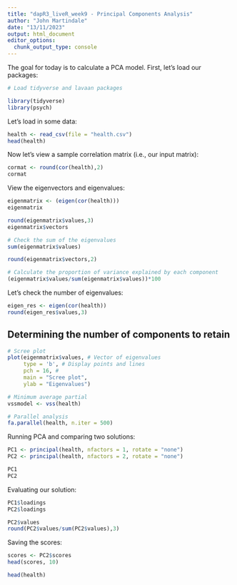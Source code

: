 ```yaml
---
title: "dapR3_liveR_week9 - Principal Components Analysis"
author: "John Martindale"
date: "13/11/2023"
output: html_document
editor_options: 
  chunk_output_type: console
---
```


The goal for today is to calculate a PCA model. First, let's load our packages:

```r
# Load tidyverse and lavaan packages

library(tidyverse)
library(psych)
```

Let's load in some data:

```r
health <- read_csv(file = "health.csv")
head(health)
```

Now let's view a sample correlation matrix (i.e., our input matrix):

```r
cormat <- round(cor(health),2)
cormat
```

View the eigenvectors and eigenvalues:

```r
eigenmatrix <- (eigen(cor(health)))
eigenmatrix

round(eigenmatrix$values,3)
eigenmatrix$vectors

# Check the sum of the eigenvalues
sum(eigenmatrix$values)

round(eigenmatrix$vectors,2)

# Calculate the proportion of variance explained by each component
(eigenmatrix$values/sum(eigenmatrix$values))*100
```

Let's check the number of eigenvalues:

```r
eigen_res <- eigen(cor(health))
round(eigen_res$values,3)
```

## Determining the number of components to retain

```r
# Scree plot
plot(eigenmatrix$values, # Vector of eigenvalues
     type = 'b', # Display points and lines
     pch = 16, # 
     main = "Scree plot", 
     ylab = "Eigenvalues")

# Minimum average partial
vssmodel <- vss(health)

# Parallel analysis
fa.parallel(health, n.iter = 500)
```

Running PCA and comparing two solutions:

```r
PC1 <- principal(health, nfactors = 1, rotate = "none")
PC2 <- principal(health, nfactors = 2, rotate = "none")

PC1
PC2
```

Evaluating our solution:

```r
PC1$loadings
PC2$loadings

PC2$values
round(PC2$values/sum(PC2$values),3)
```

Saving the scores:

```r
scores <- PC2$scores
head(scores, 10)

head(health)
```
